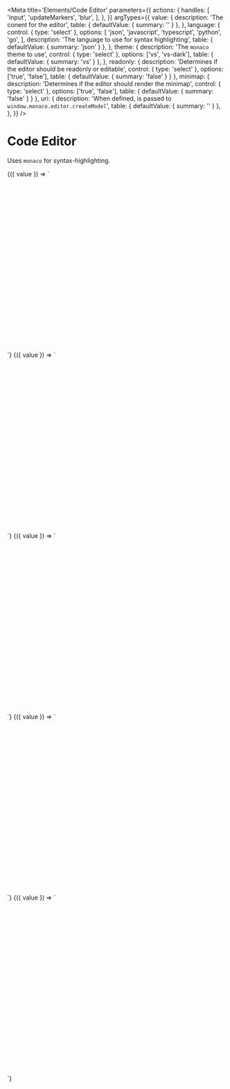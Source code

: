 
<Meta
  title='Elements/Code Editor'
  parameters={{ 
    actions: {
      handles: [
        'input',
        'updateMarkers',
        'blur',
      ],
    },
  }}
  argTypes={{ 
    value: {
      description: 'The conent for the editor',
      table: { defaultValue: { summary: '' } },
    },
    language: {
      control: { type: 'select' },
      options: [
        'json',
        'javascript',
        'typescript',
        'python',
        'go',
      ],
      description: 'The language to use for syntax highlighting',
      table: { defaultValue: { summary: 'json' } },
    },
    theme: {
      description: 'The `monaco` theme to use',
      control: { type: 'select' },
      options: ['vs', 'vs-dark'],
      table: { defaultValue: { summary: 'vs' } },
    },
    readonly: {
      description: 'Determines if the editor should be readonly or editable',
      control: { type: 'select' },
      options: ['true', 'false'],
      table: { defaultValue: { summary: 'false' } }
    },
    minimap: {
      description: 'Determines if the editor should render the minimap',
      control: { type: 'select' },
      options: ['true', 'false'],
      table: { defaultValue: { summary: 'false' } }
    },
    uri: {
      description: 'When defined, is passed to `window.monaco.editor.createModel`',
      table: { defaultValue: { summary: '' } },
    },
  }}
/>

# Code Editor

Uses `monaco` for syntax-highlighting.

<Canvas>
  <Story
    name='JSON editor'
    args={{ 
      value: `
{ 
  "foo": "bar",
  "some": "thing",
  "yes": true,
  "count": 10
}
`
    }}
  >
    {({ value  }) => `
    <div style='width: 400px; height: 400px;'>
      <v-code-editor 
        value='${value}'
        language='json'
      />
    </div>
    `}
  </Story>
</Canvas>

<Canvas>
  <Story
    name='JavaScript editor'
    args={{
      value: `
function doSomething(thing) { 
  console.log(thing) 
}
`
    }}
  >
    {({ value  }) => `
    <div style='width: 400px; height: 400px;'>
      <v-code-editor 
        value='${value}'
        language='javascript'
      />
    </div>
    `}
  </Story>
</Canvas>

<Canvas>
  <Story
    name='TypeScript editor'
    args={{
      value: `
function doSomething(thing: string): void { 
  console.log(thing) 
}
`
    }}
  >
    {({ value  }) => `
    <div style='width: 400px; height: 400px;'>
      <v-code-editor 
        value='${value}'
        language='typescript'
      />
    </div>
    `}
  </Story>
</Canvas>

<Canvas>
  <Story
    name='Python editor'
    args={{
      value: `
def do_something(thing):
  print(thing)
`
    }}
  >
    {({ value  }) => `
    <div style='width: 400px; height: 400px;'>
      <v-code-editor 
        value='${value}'
        language='python'
      />
    </div>
    `}
  </Story>
</Canvas>

<Canvas>
  <Story
    name='Go editor'
    args={{
      value: `
func DoSomething(thing string) {
	fmt.Println(thing)
}
`
    }}
  >
    {({ value  }) => `
    <div style='width: 400px; height: 400px;'>
      <v-code-editor 
        value='${value}'
        language='go'
      />
    </div>
    `}
  </Story>
</Canvas>